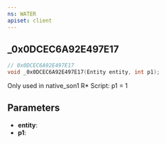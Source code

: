 ```yaml
---
ns: WATER
apiset: client
---
```

## _0x0DCEC6A92E497E17

```c
// 0x0DCEC6A92E497E17
void _0x0DCEC6A92E497E17(Entity entity, int p1);
```

Only used in native_son1 R* Script: p1 = 1

## Parameters
* **entity**:
* **p1**: